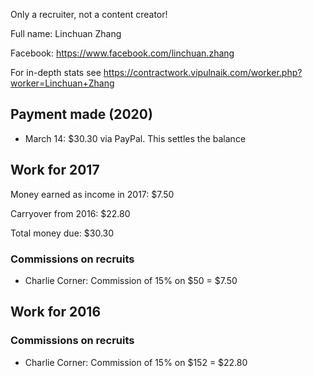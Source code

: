 Only a recruiter, not a content creator!

Full name: Linchuan Zhang

Facebook: https://www.facebook.com/linchuan.zhang

For in-depth stats see https://contractwork.vipulnaik.com/worker.php?worker=Linchuan+Zhang

== Payment made (2020) ==

* March 14: $30.30 via PayPal. This settles the balance

== Work for 2017 ==

Money earned as income in 2017: $7.50

Carryover from 2016: $22.80

Total money due: $30.30

=== Commissions on recruits ===

* Charlie Corner: Commission of 15% on $50 = $7.50

== Work for 2016 ==

=== Commissions on recruits ===

* Charlie Corner: Commission of 15% on $152 = $22.80
